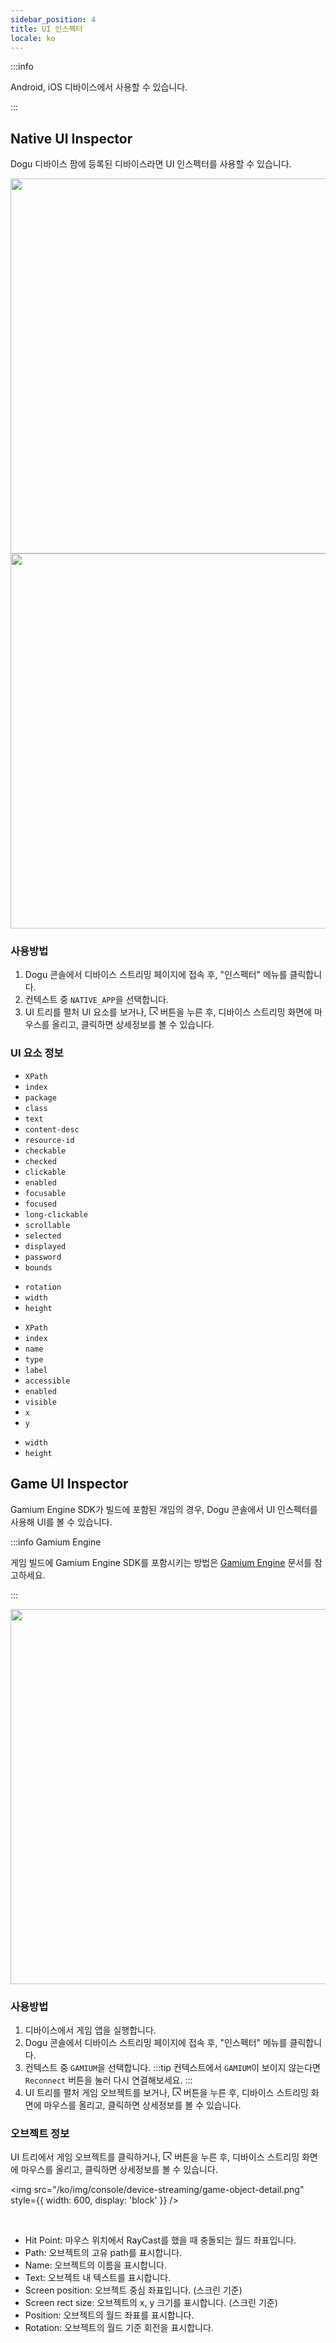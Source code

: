 ```yaml
---
sidebar_position: 4
title: UI 인스펙터
locale: ko
---
```



:::info

Android, iOS 디바이스에서 사용할 수 있습니다.

:::

## Native UI Inspector

Dogu 디바이스 팜에 등록된 디바이스라면 UI 인스펙터를 사용할 수 있습니다.

<div align="center">
  <img
    src="https://github.com/dogu-team/dogu-self-hosted/blob/main/.github/resources/android-inspecting.gif?raw=true"
    width="600"
  />
  <img
    src="https://github.com/dogu-team/dogu-self-hosted/blob/main/.github/resources/ios-inspecting.gif?raw=true"
    width="600"
  />
</div>

### 사용방법

1. Dogu 콘솔에서 디바이스 스트리밍 페이지에 접속 후, "인스펙터" 메뉴를 클릭합니다.
2. 컨텍스트 중 `NATIVE_APP`을 선택합니다.
3. UI 트리를 펼처 UI 요소를 보거나, <svg viewBox="64 64 896 896" focusable="false" data-icon="select" width="1em" height="1em" fill="currentColor" aria-hidden="true"><path d="M880 112H144c-17.7 0-32 14.3-32 32v736c0 17.7 14.3 32 32 32h360c4.4 0 8-3.6 8-8v-56c0-4.4-3.6-8-8-8H184V184h656v320c0 4.4 3.6 8 8 8h56c4.4 0 8-3.6 8-8V144c0-17.7-14.3-32-32-32zM653.3 599.4l52.2-52.2a8.01 8.01 0 00-4.7-13.6l-179.4-21c-5.1-.6-9.5 3.7-8.9 8.9l21 179.4c.8 6.6 8.9 9.4 13.6 4.7l52.4-52.4 256.2 256.2c3.1 3.1 8.2 3.1 11.3 0l42.4-42.4c3.1-3.1 3.1-8.2 0-11.3L653.3 599.4z"></path></svg> 버튼을 누른 후, 디바이스 스트리밍 화면에 마우스를 올리고, 클릭하면 상세정보를 볼 수 있습니다.

### UI 요소 정보

<Tabs>
  <TabItem value="Android" label="Android" default>
    <ul>
      <li><code>XPath</code></li>
      <li><code>index</code></li>
      <li><code>package</code></li>
      <li><code>class</code></li>
      <li><code>text</code></li>
      <li><code>content-desc</code></li>
      <li><code>resource-id</code></li>
      <li><code>checkable</code></li>
      <li><code>checked</code></li>
      <li><code>clickable</code></li>
      <li><code>enabled</code></li>
      <li><code>focusable</code></li>
      <li><code>focused</code></li>
      <li><code>long-clickable</code></li>
      <li><code>scrollable</code></li>
      <li><code>selected</code></li>
      <li><code>displayed</code></li>
      <li><code>password</code></li>
      <li><code>bounds</code></li>
    </ul>
    <ul>
      <li><code>rotation</code></li>
      <li><code>width</code></li>
      <li><code>height</code></li>
    </ul>
  </TabItem>

  <TabItem value="iOS" label="iOS">
    <ul>
      <li><code>XPath</code></li>
      <li><code>index</code></li>
      <li><code>name</code></li>
      <li><code>type</code></li>
      <li><code>label</code></li>
      <li><code>accessible</code></li>
      <li><code>enabled</code></li>
      <li><code>visible</code></li>
      <li><code>x</code></li>
      <li><code>y</code></li>
    </ul>
    <ul>
      <li><code>width</code></li>
      <li><code>height</code></li>
    </ul>
  </TabItem>
</Tabs>

## Game UI Inspector

Gamium Engine SDK가 빌드에 포함된 개임의 경우, Dogu 콘솔에서 UI 인스펙터를 사용해 UI를 볼 수 있습니다.

:::info Gamium Engine

게임 빌드에 Gamium Engine SDK를 포함시키는 방법은 [Gamium Engine](https://gamium.dogutech.io/docs/engine/unity/project-configuration) 문서를 참고하세요.

:::

<div align="center">
  <img
    src="https://github.com/dogu-team/dogu-self-hosted/blob/main/.github/resources/gamium-inspecting.gif?raw=true"
    width="600"
  />
</div>

### 사용방법

1. 디바이스에서 게임 앱을 실행합니다.
2. Dogu 콘솔에서 디바이스 스트리밍 페이지에 접속 후, "인스펙터" 메뉴를 클릭합니다.
3. 컨텍스트 중 `GAMIUM`을 선택합니다.
   :::tip
   컨텍스트에서 `GAMIUM`이 보이지 않는다면 `Reconnect` 버튼을 눌러 다시 연결해보세요.
   :::
4. UI 트리를 펼처 게임 오브젝트를 보거나, <svg viewBox="64 64 896 896" focusable="false" data-icon="select" width="1em" height="1em" fill="currentColor" aria-hidden="true"><path d="M880 112H144c-17.7 0-32 14.3-32 32v736c0 17.7 14.3 32 32 32h360c4.4 0 8-3.6 8-8v-56c0-4.4-3.6-8-8-8H184V184h656v320c0 4.4 3.6 8 8 8h56c4.4 0 8-3.6 8-8V144c0-17.7-14.3-32-32-32zM653.3 599.4l52.2-52.2a8.01 8.01 0 00-4.7-13.6l-179.4-21c-5.1-.6-9.5 3.7-8.9 8.9l21 179.4c.8 6.6 8.9 9.4 13.6 4.7l52.4-52.4 256.2 256.2c3.1 3.1 8.2 3.1 11.3 0l42.4-42.4c3.1-3.1 3.1-8.2 0-11.3L653.3 599.4z"></path></svg> 버튼을 누른 후, 디바이스 스트리밍 화면에 마우스를 올리고, 클릭하면 상세정보를 볼 수 있습니다.

### 오브젝트 정보

UI 트리에서 게임 오브젝트를 클릭하거나, <svg viewBox="64 64 896 896" focusable="false" data-icon="select" width="1em" height="1em" fill="currentColor" aria-hidden="true"><path d="M880 112H144c-17.7 0-32 14.3-32 32v736c0 17.7 14.3 32 32 32h360c4.4 0 8-3.6 8-8v-56c0-4.4-3.6-8-8-8H184V184h656v320c0 4.4 3.6 8 8 8h56c4.4 0 8-3.6 8-8V144c0-17.7-14.3-32-32-32zM653.3 599.4l52.2-52.2a8.01 8.01 0 00-4.7-13.6l-179.4-21c-5.1-.6-9.5 3.7-8.9 8.9l21 179.4c.8 6.6 8.9 9.4 13.6 4.7l52.4-52.4 256.2 256.2c3.1 3.1 8.2 3.1 11.3 0l42.4-42.4c3.1-3.1 3.1-8.2 0-11.3L653.3 599.4z"></path></svg> 버튼을 누른 후, 디바이스 스트리밍 화면에 마우스를 올리고, 클릭하면 상세정보를 볼 수 있습니다.

<img
  src="/ko/img/console/device-streaming/game-object-detail.png"
  style={{ width: 600, display: 'block' }}
/>

<br />

- Hit Point: 마우스 위치에서 RayCast를 했을 때 충돌되는 월드 좌표입니다.
- Path: 오브젝트의 고유 path를 표시합니다.
- Name: 오브젝트의 이름을 표시합니다.
- Text: 오브젝트 내 텍스트를 표시합니다.
- Screen position: 오브젝트 중심 좌표입니다. (스크린 기준)
- Screen rect size: 오브젝트의 x, y 크기를 표시합니다. (스크린 기준)
- Position: 오브젝트의 월드 좌표를 표시합니다.
- Rotation: 오브젝트의 월드 기준 회전을 표시합니다.
